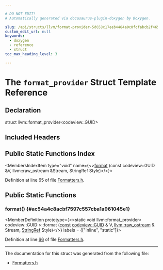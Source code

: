 ```yaml
---

# DO NOT EDIT!
# Automatically generated via docusaurus-plugin-doxygen by Doxygen.

slug: /api/structs/llvm/format-provider-5d658c17eeb4484a0c0fcfabcb2f4655
custom_edit_url: null
keywords:
  - doxygen
  - reference
  - struct
toc_max_heading_level: 3

---
```





# The `format_provider` Struct Template Reference

<DoxygenPage pluginConfig={pluginConfig}>



## Declaration

<CodeBlock>struct llvm::format_provider&lt;codeview::GUID&gt;</CodeBlock>

## Included Headers

<IncludesList>
<IncludesListItem
  filePath="llvm/DebugInfo/CodeView/Formatters.h"
  permalink="/docs/api/files/include/include/llvm/include/llvm/debuginfo/include/llvm/debuginfo/codeview/formatters-h"
  isLocal="true" />
</IncludesList>

## Public Static Functions Index

<MembersIndex>

<MembersIndexItem
  type="void"
  name={<><a href="#ac54a4c8acbf7597c557cba1a961045e1">format</a> (const codeview::GUID &amp;V, llvm::raw&#95;ostream &amp;Stream, StringRef Style)</>}>
</MembersIndexItem>

</MembersIndex>


Definition at line 65 of file <a href="/docs/api/files/include/include/llvm/include/llvm/debuginfo/include/llvm/debuginfo/codeview/formatters-h">Formatters.h</a>.

<SectionDefinition>

## Public Static Functions

### format() {#ac54a4c8acbf7597c557cba1a961045e1}

<MemberDefinition
  prototype={<>static void llvm::format&#95;provider&lt; codeview::GUID &gt;::format (<a href="/docs/api/files/lib/lib/target/lib/target/aarch64/aarch64promoteconstant-cpp/#a90f8350fecae261c25be85d38b451bff">const</a> <a href="/docs/api/structs/llvm/codeview/guid">codeview::GUID</a> &amp; V, <a href="/docs/api/classes/llvm/raw-ostream">llvm::raw&#95;ostream</a> &amp; Stream, <a href="/docs/api/classes/llvm/stringref">StringRef</a> Style)</>}
  labels = {["inline", "static"]}>

Definition at line <a href="/docs/api/files/include/include/llvm/include/llvm/debuginfo/include/llvm/debuginfo/codeview/formatters-h/#l00066">66</a> of file <a href="/docs/api/files/include/include/llvm/include/llvm/debuginfo/include/llvm/debuginfo/codeview/formatters-h">Formatters.h</a>.
</MemberDefinition>

</SectionDefinition>

<hr/>

The documentation for this struct was generated from the following file:

<ul>
<li><a href="/docs/api/files/include/include/llvm/include/llvm/debuginfo/include/llvm/debuginfo/codeview/formatters-h">Formatters.h</a></li>
</ul>

</DoxygenPage>
